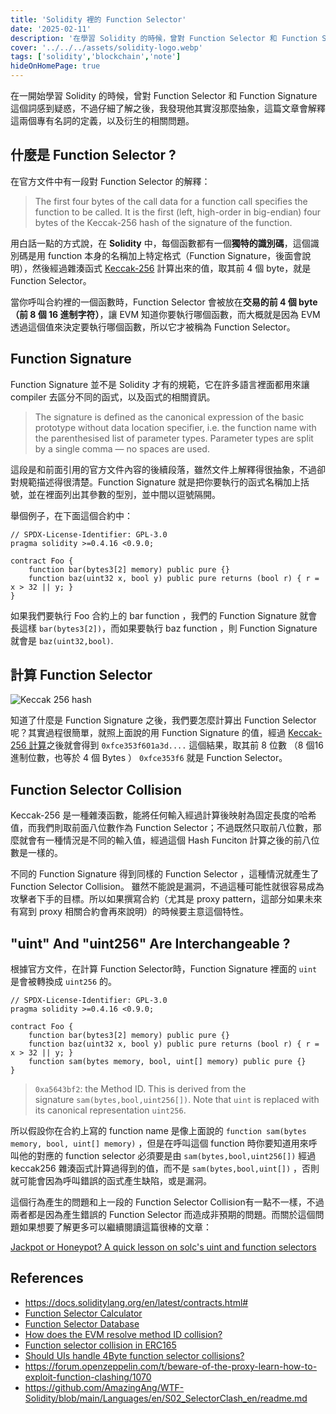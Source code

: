 ```yaml
---
title: 'Solidity 裡的 Function Selector'
date: '2025-02-11'
description: '在學習 Solidity 的時候，曾對 Function Selector 和 Function Signature 這個詞感到疑惑，不過仔細了解之後，我發現他其實沒那麼抽象，這篇文章會解釋這兩個專有名詞的定義，以及衍生的相關問題。'
cover: '../../../assets/solidity-logo.webp' 
tags: ['solidity','blockchain','note'] 
hideOnHomePage: true
---
```

在一開始學習 Solidity 的時候，曾對 Function Selector 和 Function Signature 這個詞感到疑惑，不過仔細了解之後，我發現他其實沒那麼抽象，這篇文章會解釋這兩個專有名詞的定義，以及衍生的相關問題。

## 什麼是 Function Selector ? 

在官方文件中有一段對 Function Selector 的解釋：

> The first four bytes of the call data for a function call specifies the function to be called. It is the first (left, high-order in big-endian) four bytes of the Keccak-256 hash of the signature of the function.


用白話一點的方式說，在 **Solidity** 中，每個函數都有一個**獨特的識別碼**，這個識別碼是用 function 本身的名稱加上特定格式（Function Signature，後面會說明），然後經過雜湊函式 [Keccak-256](https://dev.to/shlok2740/keccak256-in-solidity-433m) 計算出來的值，<Notation type="underline" color="yellow">取其前 4 個 byte，就是 Function Selector</Notation>。

當你呼叫合約裡的一個函數時，Function Selector 會被放在**交易的前 4 個 byte（前 8 個 16 進制字符）**，讓 EVM 知道你要執行哪個函數，而大概就是因為 EVM 透過這個值來決定要執行哪個函數，所以它才被稱為 Function Selector。

## Function Signature

Function Signature 並不是 Solidity 才有的規範，<Notation type="underline" color="yellow">它在許多語言裡面都用來讓 compiler 去區分不同的函式，以及函式的相關資訊。 </Notation>

> The signature is defined as the canonical expression of the basic prototype without data location specifier, i.e. the function name with the parenthesised list of parameter types. Parameter types are split by a single comma — no spaces are used.

這段是和前面引用的官方文件內容的後續段落，雖然文件上解釋得很抽象，不過卻對規範描述得很清楚。Function Signature 就是把你要執行的函式名稱加上括號，並在裡面列出其參數的型別，並中間以逗號隔開。

舉個例子，在下面這個合約中：

```solidity 
// SPDX-License-Identifier: GPL-3.0
pragma solidity >=0.4.16 <0.9.0;

contract Foo {
    function bar(bytes3[2] memory) public pure {}
    function baz(uint32 x, bool y) public pure returns (bool r) { r = x > 32 || y; }
}
```

如果我們要執行 Foo 合約上的 bar function ，我們的 Function Signature 就會長這樣 `bar(bytes3[2])`，而如果要執行 baz function ，則 Function Signature 就會是 `baz(uint32,bool)`.


## 計算 Function Selector

![Keccak 256 hash](../../../assets/solidity-function-selector/keccak256-bar.png)

知道了什麼是 Function Signature 之後，我們要怎麼計算出 Function Selector 呢？其實過程很簡單，就照上面說的用 Function Signature 的值，經過 [Keccak-256 計算](https://emn178.github.io/online-tools/keccak_256.html?input=bar(bytes3%5B2%5D)&input_type=utf-8&output_type=hex)之後就會得到 `0xfce353f601a3d....` 這個結果，取其前 8 位數 （8 個16進制位數，也等於 4 個 Bytes ） `0xfce353f6` 就是 Function Selector。

## Function Selector Collision
Keccak-256 是一種雜湊函數，能將任何輸入經過計算後映射為固定長度的哈希值，而我們則取前面八位數作為 Function Selector；不過既然只取前八位數，那麼就會有一種情況是不同的輸入值，經過這個 Hash Funciton 計算之後的前八位數是一樣的。

<Notation type="underline" color="yellow"> 不同的 Function Signature 得到同樣的 Function Selector ，這種情況就產生了 Function Selector Collision。 </Notation> 雖然不能說是漏洞，不過這種可能性就很容易成為攻擊者下手的目標。所以如果撰寫合約（尤其是 proxy pattern，這部分如果未來有寫到 proxy 相關合約會再來說明）的時候要主意這個特性。

## "uint" And "uint256" Are Interchangeable ?
根據官方文件，在計算 Function Selector時，Function Signature 裡面的 `uint` 是會被轉換成 `uint256` 的。

``` solidity 
// SPDX-License-Identifier: GPL-3.0
pragma solidity >=0.4.16 <0.9.0;

contract Foo {
    function bar(bytes3[2] memory) public pure {}
    function baz(uint32 x, bool y) public pure returns (bool r) { r = x > 32 || y; }
    function sam(bytes memory, bool, uint[] memory) public pure {}
}
```

> `0xa5643bf2`: the Method ID. This is derived from the signature `sam(bytes,bool,uint256[])`. Note that `uint` is replaced with its canonical representation `uint256`.

所以假設你在合約上寫的 function name 是像上面說的 `function sam(bytes memory, bool, uint[] memory)` ，但是在呼叫這個 function 時你要知道用來呼叫他的對應的 function selector 必須要是由 `sam(bytes,bool,uint256[])` 經過 keccak256 雜湊函式計算過得到的值，而不是 `sam(bytes,bool,uint[])` ，否則就可能會因為呼叫錯誤的函式產生缺陷，或是漏洞。

這個行為產生的問題和上一段的 Function Selector Collision有一點不一樣，不過兩者都是因為產生錯誤的 Function Selector 而造成非預期的問題。而關於這個問題如果想要了解更多可以繼續閱讀這篇很棒的文章：

[Jackpot or Honeypot? A quick lesson on solc's uint and function selectors](https://medium.com/@mattaereal/jackpot-or-honeypot-a-quick-lesson-on-solcs-uint-and-function-selectors-cc1ea7f6afce)


## References
- https://docs.soliditylang.org/en/latest/contracts.html#
- [Function Selector Calculator](https://www.evm-function-selector.click/)
- [Function Selector Database](https://www.4byte.directory/)
- [How does the EVM resolve method ID collision?](https://ethereum.stackexchange.com/questions/46182/how-does-the-evm-resolve-method-id-collision)
- [Function selector collision in ERC165](https://ethereum.stackexchange.com/questions/133696/function-selector-collision-in-erc165)
- [Should UIs handle 4Byte function selector collisions?](https://ethereum.stackexchange.com/questions/40297/should-uis-handle-4byte-function-selector-collisions)
- https://forum.openzeppelin.com/t/beware-of-the-proxy-learn-how-to-exploit-function-clashing/1070
- https://github.com/AmazingAng/WTF-Solidity/blob/main/Languages/en/S02_SelectorClash_en/readme.md